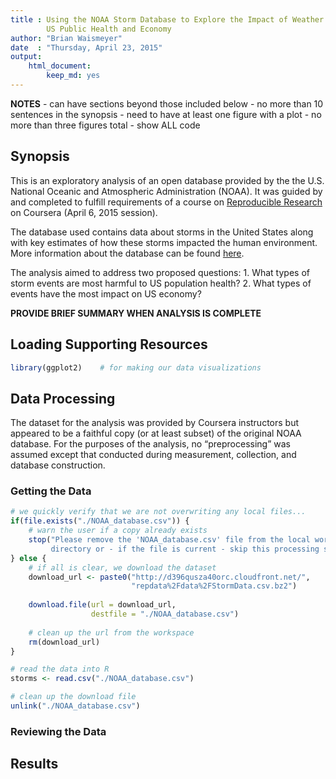 ```yaml
---
title : Using the NOAA Storm Database to Explore the Impact of Weather Events on 
        US Public Health and Economy
author: "Brian Waismeyer"
date  : "Thursday, April 23, 2015"
output: 
    html_document:
        keep_md: yes
---
```


**NOTES**
- can have sections beyond those included below
- no more than 10 sentences in the synopsis
- need to have at least one figure with a plot
- no more than three figures total
- show ALL code

## Synopsis
This is an exploratory analysis of an open database provided by the the U.S. 
National Oceanic and Atmospheric Administration (NOAA). It was guided by and
completed to fulfill requirements of a course on 
[Reproducible Research](https://www.coursera.org/course/repdata) on Coursera 
(April 6, 2015 session).

The database used contains data about storms in the United States along with
key estimates of how these storms impacted the human environment. More 
information about the database can be found 
[here](https://d396qusza40orc.cloudfront.net/repdata%2Fpeer2_doc%2Fpd01016005curr.pdf).

The analysis aimed to address two proposed questions:
1. What types of storm events are most harmful to US population health?
2. What types of events have the most impact on US economy?

**PROVIDE BRIEF SUMMARY WHEN ANALYSIS IS COMPLETE**

## Loading Supporting Resources
```r
library(ggplot2)    # for making our data visualizations
```

## Data Processing
The dataset for the analysis was provided by Coursera instructors but appeared
to be a faithful copy (or at least subset) of the original NOAA database. For
the purposes of the analysis, no "preprocessing" was assumed except that
conducted during measurement, collection, and database construction.

### Getting the Data
```r
# we quickly verify that we are not overwriting any local files...
if(file.exists("./NOAA_database.csv")) {
    # warn the user if a copy already exists
    stop("Please remove the 'NOAA_database.csv' file from the local working
         directory or - if the file is current - skip this processing step.")
} else {
    # if all is clear, we download the dataset
    download_url <- paste0("http://d396qusza40orc.cloudfront.net/",
                           "repdata%2Fdata%2FStormData.csv.bz2")
    
    download.file(url = download_url,
                  destfile = "./NOAA_database.csv")
    
    # clean up the url from the workspace
    rm(download_url)
}

# read the data into R
storms <- read.csv("./NOAA_database.csv")

# clean up the download file
unlink("./NOAA_database.csv")
```
### Reviewing the Data

## Results

